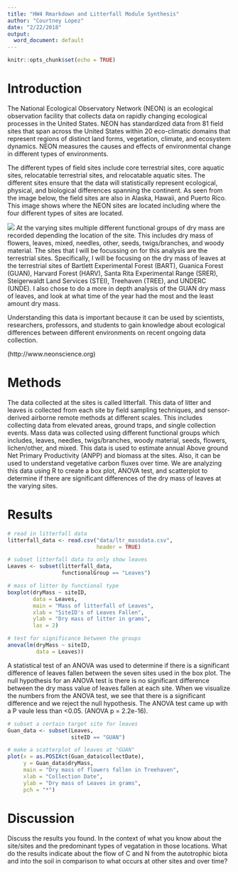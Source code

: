 ```yaml
---
title: "HW4 Rmarkdown and Litterfall Module Synthesis"
author: "Courtney Lopez"
date: "2/22/2018"
output:
  word_document: default
---
```


```r
knitr::opts_chunk$set(echo = TRUE)
```

# Introduction

The National Ecological Observatory Network (NEON) is an ecological observation facility that collects data on rapidly changing ecological processes in the United States. NEON has standardized data from 81 field sites that span across the United States within 20 eco-climatic domains that represent regions of distinct land forms, vegetation, climate, and ecosystem dynamics. NEON measures the causes and effects of environmental change in different types of environments. 

The different types of field sites include core terrestrial sites, core aquatic sites, relocatable terrestrial sites, and relocatable aquatic sites. The different sites ensure that the data will statistically represent ecological, physical, and biological differences spanning the continent. As seen from the image below, the field sites are also in Alaska, Hawaii, and Puerto Rico. This image shows where the NEON sites are located including where the four different types of sites are located.

![](data/2017_NEONDomainOverview.jpg)
At the varying sites multiple different functional groups of dry mass are recorded depending the location of the site. This includes dry mass of flowers, leaves, mixed, needles, other, seeds, twigs/branches, and woody material. The sites that I will be focussing on for this analysis are the terrestrial sites. Specifically, I will be focusing on the dry mass of leaves at the terrestrial sites of Bartlett Experimental Forest (BART), Guanica Forest (GUAN), Harvard Forest (HARV), Santa Rita Experimental Range (SRER), Steigerwaldt Land Services (STEI), Treehaven (TREE), and UNDERC (UNDE). I also chose to do a more in depth analysis of the GUAN dry mass of leaves, and look at what time of the year had the most and the least amount dry mass.  

Understanding this data is important because it can be used by scientists, researchers, professors, and students to gain knowledge about ecological differences between different environments on recent ongoing data collection.

(http://www.neonscience.org)

# Methods

The data collected at the sites is called litterfall. This data of litter and leaves is collected from each site by field sampling techniques, and sensor-derived airborne remote methods at different scales. This includes collecting data from elevated areas, ground traps, and single collection events. Mass data was collected using different functional groups which includes, leaves, needles, twigs/branches, woody material, seeds, flowers, lichen/other, and mixed. This data is used to estimate annual Above ground Net Primary Productivity (ANPP) and biomass at the sites. Also, it can be used to understand vegetative carbon fluxes over time. We are analyzing this data using R to create a box plot, ANOVA test, and scatterplot to determine if there are significant differences of the dry mass of leaves at the varying sites.

# Results

```r
# read in litterfall data
litterfall_data <- read.csv("data/ltr_massdata.csv",
                            header = TRUE)
```

```r
# subset litterfall data to only show leaves
Leaves <- subset(litterfall_data,
                 functionalGroup == "Leaves")
```

```r
# mass of litter by functional type
boxplot(dryMass ~ siteID,
        data = Leaves,
        main = "Mass of litterfall of Leaves",
        xlab = "SiteID's of Leaves Fallen",
        ylab = "Dry mass of litter in grams",
        las = 2)
```

```r
# test for significance between the groups
anova(lm(dryMass ~ siteID,
         data = Leaves))
```

A statistical test of an ANOVA was used to determine if there is a significant difference of leaves fallen between the seven sites used in the box plot. The null hypothesis for an ANOVA test is there is no significant difference between the dry mass value of leaves fallen at each site. When we visualize the numbers from the ANOVA test, we see that there is a significant difference and we reject the null hypothesis. The ANOVA test came up with a P vaule less than <0.05. (ANOVA p = 2.2e-16).

```r
# subset a certain target site for leaves
Guan_data <- subset(Leaves,
                    siteID == "GUAN")
```

```r
# make a scatterplot of leaves at "GUAN"
plot(x = as.POSIXct(Guan_data$collectDate),
     y = Guan_data$dryMass,
     main = "Dry mass of flowers fallen in Treehaven",
     xlab = "Collection Date",
     ylab = "Dry mass of Leaves in grams",
     pch = "*")
```


# Discussion

Discuss the results you found. In the context of what you know about the site/sites and the predominant types of vegatation in those locations. What do the results indicate about the flow of C and N from the autotrophic biota and into the soil in comparison to what occurs at other sites and over time?
